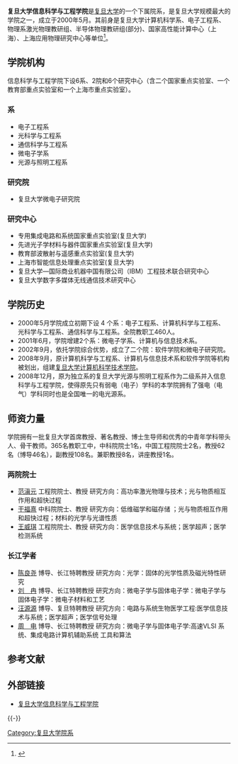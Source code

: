 {{Infobox University Department
 |名称            = 复旦大学信息科学与工程学院
 |其他名称        = 
 |徽标            = 
 |徽标说明        = 
 |隶属            = [[复旦大学|复旦大学]]
 |建立时间        = 电子工程系、光学学科和计算机科学系2000年成立信息学院
 |关闭时间        = 
 |类型            = 信息学院
 |下属            = 电子工程系、光科学与工程系、通信科学与工程系、微电子学系、光源与照明工程系
 |主管官员        = 
 |主席            = 
 |党委书记        = 
 |院长            = 迟楠
 |常务副院长      = 
 |副院长          = 
 |系主任          = 
 |所长            = 
 |部长            = 
 |主任            = 
 |教师            = 229人<br/>61名教授，68名副教授
 |员工            = 
 |学生            = 
 |本科生          = 1144人
 |研究生         = 500人
 |博士生          = 341人
 |其他学生        = 
 |地址            = {{PRC}}[[上海市|上海市]]
[[杨浦区|杨浦区]][[复旦大学邯郸校区|复旦大学邯郸校区]]<br/>[[浦东新区|浦东新区]][[复旦大学张江校区|复旦大学张江校区]]
 |坐标            = 
 |网址            = http://www.it.fudan.edu.cn/Default.aspx
 |标志            = 
 |脚注            = 
}}

'''复旦大学信息科学与工程学院'''是[[复旦大学|复旦大学]]的一个下属院系，是复旦大学规模最大的学院之一，成立于2000年5月。其前身是复旦大学计算机科学系、电子工程系、物理系激光物理教研组、半导体物理教研组(部分)、国家高性能计算中心（上海）、上海应用物理研究中心等单位<ref>{{Cite web|title=学院概况 - 复旦大学信息科学与工程学院|url=http://www.it.fudan.edu.cn/Data/List/xygk|access-date=2022-02-16|work=www.it.fudan.edu.cn|archive-date=2022-03-07|archive-url=https://web.archive.org/web/20220307234708/http://www.it.fudan.edu.cn/Data/List/xygk}}</ref>。

==学院机构==
信息科学与工程学院下设6系、2院和6个研究中心（含二个国家重点实验室、一个教育部重点实验室和一个上海市重点实验室）。 

===系=== 
*电子工程系
*光科学与工程系
*通信科学与工程系
*微电子学系
*光源与照明工程系

===研究院=== 
*复旦大学微电子研究院

===研究中心===
*专用集成电路和系统国家重点实验室(复旦大学) 
*先进光子学材料与器件国家重点实验室(复旦大学) 
*教育部波散射与遥感重点实验室(复旦大学) 
*上海市智能信息处理重点实验室(复旦大学) 
*复旦大学—国际商业机器中国有限公司（IBM）工程技术联合研究中心
*复旦大学数字多媒体无线通信技术研究中心

==学院历史==

*2000年5月学院成立初期下设 4 个系：电子工程系、计算机科学与工程系、光科学与工程系、通信科学与工程系。全院教职工460人。
*2001年6月，学院增建2个系：微电子学系、计算机与信息技术系。
*2002年9月，依托学院综合优势，成立了二个院：软件学院和微电子研究院。
*2008年9月，原计算机科学与工程系、计算机与信息技术系和软件学院等机构被划出，组建[[复旦大学计算机科学技术学院|复旦大学计算机科学技术学院]]。
*2008年12月，原为独立系的复旦大学光源与照明工程系作为二级系并入信息科学与工程学院，使得原先只有弱电（电子）学科的本学院拥有了强电（电气）学科同时也是全国唯一的电光源系。

==师资力量==

学院拥有一批复旦大学首席教授、著名教授、博士生导师和优秀的中青年学科带头人、骨干教师。365名教职工中，中科院院士1名，中国工程院院士2名，教授62名（博导46名），副教授108名。兼职教授8名，讲座教授1名。

===两院院士===

*[[范滇元|范滇元]] 工程院院士、教授 研究方向：高功率激光物理与技术；光与物质相互作用和超快过程 
*[[干福熹|干福熹]] 中科院院士、教授 研究方向：低维磁学和磁存储 ；光与物质相互作用和超快过程；材料的光学与光谱性质 
*[[王威琪|王威琪]] 工程院院士、教授 研究方向：医学信息技术与系统；医学超声；医学检测系统 

===长江学者===

*[[陈良尧|陈良尧]] 博导、长江特聘教授 研究方向：光学：固体的光学性质及磁光特性研究 
*[[刘　冉|刘　冉]] 博导、长江特聘教授 研究方向：微电子学与固体电子学：微电子学与固体电子学：微电子材料和工艺 
*[[汪源源|汪源源]] 博导、复旦特聘教授 研究方向：电路与系统生物医学工程:医学信息技术与系统；医学超声；医学信号处理 
*[[周　电|周　电]] 博导、长江特聘教授 研究方向：微电子学与固体电子学:高速VLSI 系统、集成电路计算机辅助系统 工具和算法

==参考文献==
{{Reflist}}

==外部链接==
*[https://web.archive.org/web/20180324174250/http://it.fudan.edu.cn/ 复旦大学信息科学与工程学院]

{{-}}
{{复旦大学}}

[[Category:复旦大学院系|Category:复旦大学院系]]